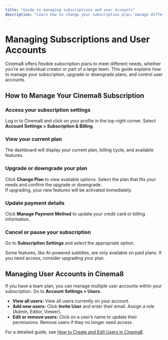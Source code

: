 ```yaml
---
title: "Guide to managing subscriptions and user accounts"
description: "Learn how to change your subscription plan, manage different user accounts, and update your billing information. Visit Cinema8."
---
```



# Managing Subscriptions and User Accounts

Cinema8 offers flexible subscription plans to meet different needs, whether you're an individual creator or part of a large team. This guide explains how to manage your subscription, upgrade or downgrade plans, and control user accounts.

## How to Manage Your Cinema8 Subscription

<Steps>

### Access your subscription settings  
Log in to Cinema8 and click on your profile in the top-right corner. Select **Account Settings > Subscription & Billing**.

### View your current plan  
The dashboard will display your current plan, billing cycle, and available features.

### Upgrade or downgrade your plan  
Click **Change Plan** to view available options. Select the plan that fits your needs and confirm the upgrade or downgrade.  
If upgrading, your new features will be activated immediately.

### Update payment details  
Click **Manage Payment Method** to update your credit card or billing information.

### Cancel or pause your subscription  
Go to **Subscription Settings** and select the appropriate option.

</Steps>

<Callout type="info" title="Feature Availability Note">
Some features, like AI-powered subtitles, are only available on paid plans.  
If you need access, consider upgrading your plan.
</Callout>

## Managing User Accounts in Cinema8

If you have a team plan, you can manage multiple user accounts within your subscription. Go to **Account Settings > Users**.

- **View all users:** View all users currently on your account.  
- **Add new users:** Click **Invite User** and enter their email. Assign a role (Admin, Editor, Viewer).  
- **Edit or remove users:** Click on a user’s name to update their permissions. Remove users if they no longer need access.

For a detailed guide, see [How to Create and Edit Users in Cinema8](/accounts-and-billing/how-to-create-and-edit-users-in-cinema8).
